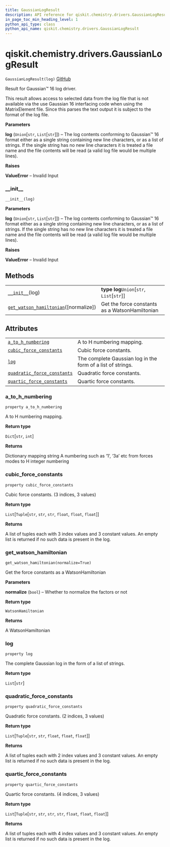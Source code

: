```yaml
---
title: GaussianLogResult
description: API reference for qiskit.chemistry.drivers.GaussianLogResult
in_page_toc_min_heading_level: 1
python_api_type: class
python_api_name: qiskit.chemistry.drivers.GaussianLogResult
---
```


# qiskit.chemistry.drivers.GaussianLogResult

<span id="qiskit.chemistry.drivers.GaussianLogResult" />

`GaussianLogResult(log)` [GitHub](https://github.com/qiskit-community/qiskit-aqua/tree/stable/0.9/qiskit/chemistry/drivers/gaussiand/gaussian_log_result.py "view source code")

Result for Gaussian™ 16 log driver.

This result allows access to selected data from the log file that is not available via the use Gaussian 16 interfacing code when using the MatrixElement file. Since this parses the text output it is subject to the format of the log file.

**Parameters**

**log** (`Union`\[`str`, `List`\[`str`]]) – The log contents conforming to Gaussian™ 16 format either as a single string containing new line characters, or as a list of strings. If the single string has no new line characters it is treated a file name and the file contents will be read (a valid log file would be multiple lines).

**Raises**

**ValueError** – Invalid Input

### \_\_init\_\_

<span id="qiskit.chemistry.drivers.GaussianLogResult.__init__" />

`__init__(log)`

**Parameters**

**log** (`Union`\[`str`, `List`\[`str`]]) – The log contents conforming to Gaussian™ 16 format either as a single string containing new line characters, or as a list of strings. If the single string has no new line characters it is treated a file name and the file contents will be read (a valid log file would be multiple lines).

**Raises**

**ValueError** – Invalid Input

## Methods

|                                                                                                                                                                                  |                                                |
| -------------------------------------------------------------------------------------------------------------------------------------------------------------------------------- | ---------------------------------------------- |
| [`__init__`](#qiskit.chemistry.drivers.GaussianLogResult.__init__ "qiskit.chemistry.drivers.GaussianLogResult.__init__")(log)                                                    | **type log**`Union`\[`str`, `List`\[`str`]]    |
| [`get_watson_hamiltonian`](#qiskit.chemistry.drivers.GaussianLogResult.get_watson_hamiltonian "qiskit.chemistry.drivers.GaussianLogResult.get_watson_hamiltonian")(\[normalize]) | Get the force constants as a WatsonHamiltonian |

## Attributes

|                                                                                                                                                                             |                                                             |
| --------------------------------------------------------------------------------------------------------------------------------------------------------------------------- | ----------------------------------------------------------- |
| [`a_to_h_numbering`](#qiskit.chemistry.drivers.GaussianLogResult.a_to_h_numbering "qiskit.chemistry.drivers.GaussianLogResult.a_to_h_numbering")                            | A to H numbering mapping.                                   |
| [`cubic_force_constants`](#qiskit.chemistry.drivers.GaussianLogResult.cubic_force_constants "qiskit.chemistry.drivers.GaussianLogResult.cubic_force_constants")             | Cubic force constants.                                      |
| [`log`](#qiskit.chemistry.drivers.GaussianLogResult.log "qiskit.chemistry.drivers.GaussianLogResult.log")                                                                   | The complete Gaussian log in the form of a list of strings. |
| [`quadratic_force_constants`](#qiskit.chemistry.drivers.GaussianLogResult.quadratic_force_constants "qiskit.chemistry.drivers.GaussianLogResult.quadratic_force_constants") | Quadratic force constants.                                  |
| [`quartic_force_constants`](#qiskit.chemistry.drivers.GaussianLogResult.quartic_force_constants "qiskit.chemistry.drivers.GaussianLogResult.quartic_force_constants")       | Quartic force constants.                                    |

### a\_to\_h\_numbering

<span id="qiskit.chemistry.drivers.GaussianLogResult.a_to_h_numbering" />

`property a_to_h_numbering`

A to H numbering mapping.

**Return type**

`Dict`\[`str`, `int`]

**Returns**

Dictionary mapping string A numbering such as ‘1’, ‘3a’ etc from forces modes to H integer numbering

### cubic\_force\_constants

<span id="qiskit.chemistry.drivers.GaussianLogResult.cubic_force_constants" />

`property cubic_force_constants`

Cubic force constants. (3 indices, 3 values)

**Return type**

`List`\[`Tuple`\[`str`, `str`, `str`, `float`, `float`, `float`]]

**Returns**

A list of tuples each with 3 index values and 3 constant values. An empty list is returned if no such data is present in the log.

### get\_watson\_hamiltonian

<span id="qiskit.chemistry.drivers.GaussianLogResult.get_watson_hamiltonian" />

`get_watson_hamiltonian(normalize=True)`

Get the force constants as a WatsonHamiltonian

**Parameters**

**normalize** (`bool`) – Whether to normalize the factors or not

**Return type**

`WatsonHamiltonian`

**Returns**

A WatsonHamiltonian

### log

<span id="qiskit.chemistry.drivers.GaussianLogResult.log" />

`property log`

The complete Gaussian log in the form of a list of strings.

**Return type**

`List`\[`str`]

### quadratic\_force\_constants

<span id="qiskit.chemistry.drivers.GaussianLogResult.quadratic_force_constants" />

`property quadratic_force_constants`

Quadratic force constants. (2 indices, 3 values)

**Return type**

`List`\[`Tuple`\[`str`, `str`, `float`, `float`, `float`]]

**Returns**

A list of tuples each with 2 index values and 3 constant values. An empty list is returned if no such data is present in the log.

### quartic\_force\_constants

<span id="qiskit.chemistry.drivers.GaussianLogResult.quartic_force_constants" />

`property quartic_force_constants`

Quartic force constants. (4 indices, 3 values)

**Return type**

`List`\[`Tuple`\[`str`, `str`, `str`, `str`, `float`, `float`, `float`]]

**Returns**

A list of tuples each with 4 index values and 3 constant values. An empty list is returned if no such data is present in the log.

